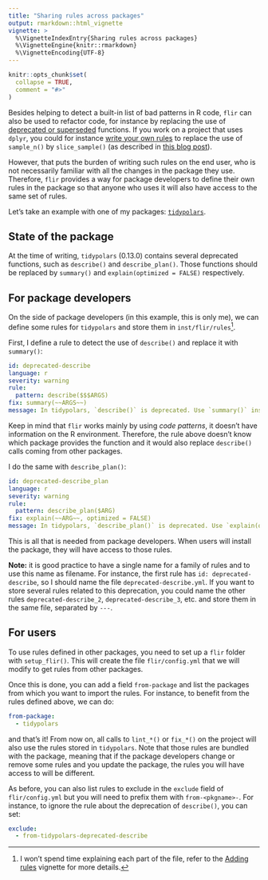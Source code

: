 ```yaml
---
title: "Sharing rules across packages"
output: rmarkdown::html_vignette
vignette: >
  %\VignetteIndexEntry{Sharing rules across packages}
  %\VignetteEngine{knitr::rmarkdown}
  %\VignetteEncoding{UTF-8}
---
```


```r
knitr::opts_chunk$set(
  collapse = TRUE,
  comment = "#>"
)
```

Besides helping to detect a built-in list of bad patterns in R code, `flir` can also be used to refactor code, for instance by replacing the use of [deprecated or superseded](https://lifecycle.r-lib.org/articles/stages.html) functions.
If you work on a project that uses `dplyr`, you could for instance [write your own rules](https://flir.etiennebacher.com/articles/adding_rules) to replace the use of `sample_n()` by `slice_sample()` (as described in [this blog post](https://www.etiennebacher.com/posts/2025-05-23-refactoring-code-with-flir/)).

However, that puts the burden of writing such rules on the end user, who is not necessarily familiar with all the changes in the package they use. 
Therefore, `flir` provides a way for package developers to define their own rules in the package so that anyone who uses it will also have access to the same set of rules.

Let's take an example with one of my packages: [`tidypolars`](https://tidypolars.etiennebacher.com/).

## State of the package

At the time of writing, `tidypolars` (0.13.0) contains several deprecated functions, such as `describe()` and `describe_plan()`. Those functions should be replaced by `summary()` and `explain(optimized = FALSE)` respectively.

## For package developers

On the side of package developers (in this example, this is only me), we can define some rules for `tidypolars` and store them in `inst/flir/rules`^[I won't spend time explaining each part of the file, refer to the [Adding rules](https://flir.etiennebacher.com/articles/adding_rules) vignette for more details.].

First, I define a rule to detect the use of `describe()` and replace it with `summary()`:

```yaml
id: deprecated-describe
language: r
severity: warning
rule:
  pattern: describe($$$ARGS)
fix: summary(~~ARGS~~)
message: In tidypolars, `describe()` is deprecated. Use `summary()` instead.
```

Keep in mind that `flir` works mainly by using *code patterns*, it doesn't have information on the R environment.
Therefore, the rule above doesn't know which package provides the function and it would also replace `describe()` calls coming from other packages.

I do the same with `describe_plan()`:

```yaml
id: deprecated-describe_plan
language: r
severity: warning
rule:
  pattern: describe_plan($ARG)
fix: explain(~~ARG~~, optimized = FALSE)
message: In tidypolars, `describe_plan()` is deprecated. Use `explain(optimized = FALSE)` instead.
```

This is all that is needed from package developers. When users will install the package, they will have access to those rules.

**Note:** it is good practice to have a single name for a family of rules and to use this name as filename. 
For instance, the first rule has `id: deprecated-describe`, so I should name the file `deprecated-describe.yml`.
If you want to store several rules related to this deprecation, you could name the other rules `deprecated-describe_2`, `deprecated-describe_3`, etc. and store them in the same file, separated by `---`.

## For users

To use rules defined in other packages, you need to set up a `flir` folder with `setup_flir()`. 
This will create the file `flir/config.yml` that we will modify to get rules from other packages.

Once this is done, you can add a field `from-package` and list the packages from which you want to import the rules. For instance, to benefit from the rules defined above, we can do:

```yaml
from-package:
  - tidypolars
```

and that's it! From now on, all calls to `lint_*()` or `fix_*()` on the project will also use the rules stored in `tidypolars`.
Note that those rules are bundled with the package, meaning that if the package developers change or remove some rules and you update the package, the rules you will have access to will be different.

As before, you can also list rules to exclude in the `exclude` field of `flir/config.yml` but you will need to prefix them with `from-<pkgname>-`. 
For instance, to ignore the rule about the deprecation of `describe()`, you can set:

```yaml
exclude:
  - from-tidypolars-deprecated-describe
```
